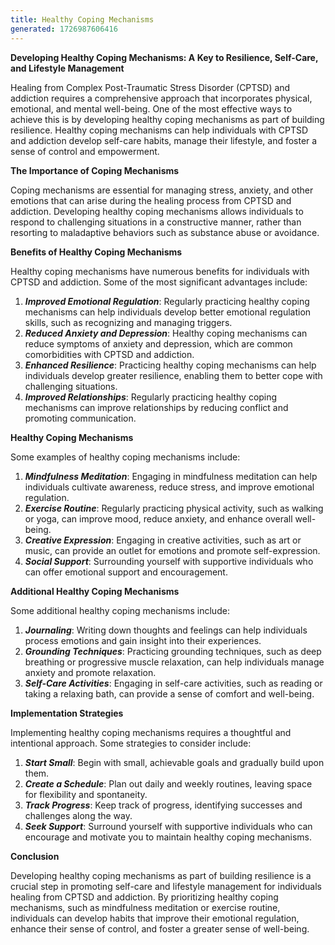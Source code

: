 ---
title: Healthy Coping Mechanisms
generated: 1726987606416
---

**Developing Healthy Coping Mechanisms: A Key to Resilience, Self-Care, and Lifestyle Management**

Healing from Complex Post-Traumatic Stress Disorder (CPTSD) and addiction requires a comprehensive approach that incorporates physical, emotional, and mental well-being. One of the most effective ways to achieve this is by developing healthy coping mechanisms as part of building resilience. Healthy coping mechanisms can help individuals with CPTSD and addiction develop self-care habits, manage their lifestyle, and foster a sense of control and empowerment.

**The Importance of Coping Mechanisms**

Coping mechanisms are essential for managing stress, anxiety, and other emotions that can arise during the healing process from CPTSD and addiction. Developing healthy coping mechanisms allows individuals to respond to challenging situations in a constructive manner, rather than resorting to maladaptive behaviors such as substance abuse or avoidance.

**Benefits of Healthy Coping Mechanisms**

Healthy coping mechanisms have numerous benefits for individuals with CPTSD and addiction. Some of the most significant advantages include:

1. ***Improved Emotional Regulation***: Regularly practicing healthy coping mechanisms can help individuals develop better emotional regulation skills, such as recognizing and managing triggers.
2. ***Reduced Anxiety and Depression***: Healthy coping mechanisms can reduce symptoms of anxiety and depression, which are common comorbidities with CPTSD and addiction.
3. ***Enhanced Resilience***: Practicing healthy coping mechanisms can help individuals develop greater resilience, enabling them to better cope with challenging situations.
4. ***Improved Relationships***: Regularly practicing healthy coping mechanisms can improve relationships by reducing conflict and promoting communication.

**Healthy Coping Mechanisms**

Some examples of healthy coping mechanisms include:

1. ***Mindfulness Meditation***: Engaging in mindfulness meditation can help individuals cultivate awareness, reduce stress, and improve emotional regulation.
2. ***Exercise Routine***: Regularly practicing physical activity, such as walking or yoga, can improve mood, reduce anxiety, and enhance overall well-being.
3. ***Creative Expression***: Engaging in creative activities, such as art or music, can provide an outlet for emotions and promote self-expression.
4. ***Social Support***: Surrounding yourself with supportive individuals who can offer emotional support and encouragement.

**Additional Healthy Coping Mechanisms**

Some additional healthy coping mechanisms include:

1. ***Journaling***: Writing down thoughts and feelings can help individuals process emotions and gain insight into their experiences.
2. ***Grounding Techniques***: Practicing grounding techniques, such as deep breathing or progressive muscle relaxation, can help individuals manage anxiety and promote relaxation.
3. ***Self-Care Activities***: Engaging in self-care activities, such as reading or taking a relaxing bath, can provide a sense of comfort and well-being.

**Implementation Strategies**

Implementing healthy coping mechanisms requires a thoughtful and intentional approach. Some strategies to consider include:

1. ***Start Small***: Begin with small, achievable goals and gradually build upon them.
2. ***Create a Schedule***: Plan out daily and weekly routines, leaving space for flexibility and spontaneity.
3. ***Track Progress***: Keep track of progress, identifying successes and challenges along the way.
4. ***Seek Support***: Surround yourself with supportive individuals who can encourage and motivate you to maintain healthy coping mechanisms.

**Conclusion**

Developing healthy coping mechanisms as part of building resilience is a crucial step in promoting self-care and lifestyle management for individuals healing from CPTSD and addiction. By prioritizing healthy coping mechanisms, such as mindfulness meditation or exercise routine, individuals can develop habits that improve their emotional regulation, enhance their sense of control, and foster a greater sense of well-being.
